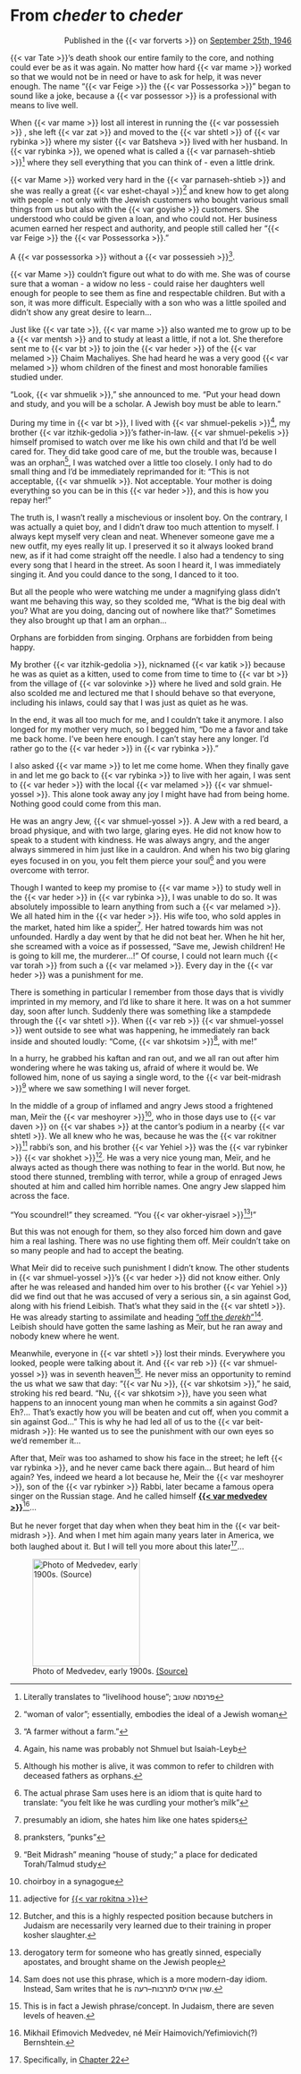 # From _cheder_ to _cheder_

::: {style="text-align: right;"}
Published in the {{< var forverts >}} on [September 25th, 1946](https://www.nli.org.il/en/newspapers/frw/1946/09/25/01/)
:::


{{< var Tate >}}'s death shook our entire family to the core, and nothing could ever be as it was again. No matter how hard {{< var mame >}} worked so that we would not be in need or have to ask for help, it was never enough. The name "{{< var Feige >}} the {{< var Possessorka >}}" began to sound like a joke, because a {{< var possessor >}} is a professional with means to live well.

When {{< var mame >}} lost all interest in running the {{< var possessieh >}} , she left {{< var zat >}} and moved to the {{< var shtetl >}} of {{< var rybinka >}} where my sister {{< var Batsheva >}} lived with her husband. In {{< var rybinka >}}, we opened what is called a {{< var parnaseh-shtieb >}}^[Literally translates to "livelihood house"; פרנסה שטוב] where they sell everything that you can think of - even a little drink.

{{< var Mame >}} worked very hard in the {{< var parnaseh-shtieb >}} and she was really a great {{< var eshet-chayal >}}^["woman of valor"; essentially, embodies the ideal of a Jewish woman] and knew how to get along with people - not only with the Jewish customers who bought various small things from us but also with the {{< var goyishe >}} customers. She understood who could be given a loan, and who could not. Her business acumen earned her respect and authority, and people still called her "{{< var Feige >}} the {{< var Possessorka >}}."

A {{< var possessorka >}} without a {{< var possessieh >}}^["A farmer without a farm."]. 

{{< var Mame >}} couldn't figure out what to do with me. She was of course sure that a woman - a widow no less - could raise her daughters well enough for people to see them as fine and respectable children. But with a son, it was more difficult. Especially with a son who was a little spoiled and didn't show any great desire to learn...

Just like {{< var tate >}}, {{< var mame >}} also wanted me to grow up to be a {{< var mentsh >}} and to study at least a little, if not a lot. She therefore sent me to {{< var bt >}} to join the {{< var heder >}} of the {{< var melamed >}} Chaim Machaliyes. She had heard he was a very good {{< var melamed >}} whom children of the finest and most honorable families studied under. 

"Look, {{< var shmuelik >}}," she announced to me. "Put your head down and study, and you will be a scholar. A Jewish boy must be able to learn."

During my time in {{< var bt >}}, I lived with {{< var shmuel-pekelis >}}^[Again, his name was probably not Shmuel but Isaiah-Leyb], my brother {{< var itzhik-gedolia >}}'s father-in-law. {{< var shmuel-pekelis >}} himself promised to watch over me like his own child and that I'd be well cared for. They did take good care of me, but the trouble was, because I was an orphan^[Although his mother is alive, it was common to refer to children with deceased fathers as orphans.], I was watched over a little too closely. I only had to do small thing and I'd be immediately reprimanded for it: "This is not acceptable, {{< var shmuelik >}}. Not acceptable. Your mother is doing everything so you can be in this {{< var heder >}}, and this is how you repay her!"

The truth is, I wasn't really a mischevious or insolent boy. On the contrary, I was actually a quiet boy, and I didn't draw too much attention to myself. I always kept myself very clean and neat. Whenever someone gave me a new outfit, my eyes really lit up. I preserved it so it always looked brand new, as if it had come straight off the needle. I also had a tendency to sing every song that I heard in the street. As soon I heard it, I was immediately singing it. And you could dance to the song, I danced to it too.

But all the people who were watching me under a magnifying glass didn't want me behaving this way, so they scolded me, "What is the big deal with you? What are you doing, dancing out of nowhere like that?" Sometimes they also brought up that I am an orphan... 

Orphans are forbidden from singing. Orphans are forbidden from being happy.

My brother {{< var itzhik-gedolia >}}, nicknamed {{< var katik >}} because he was as quiet as a kitten, used to come from time to time to {{< var bt >}} from the village of {{< var solovinke >}} where he lived and sold grain. He also scolded me and lectured me that I should behave so that everyone, including his inlaws, could say that I was just as quiet as he was. 

In the end, it was all too much for me, and I couldn't take it anymore. I also longed for my mother very much, so I begged him, "Do me a favor and take me back home. I've been here enough. I can't stay here any longer. I'd rather go to the {{< var heder >}} in {{< var rybinka >}}."

I also asked {{< var mame >}} to let me come home. When they finally gave in and let me go back to {{< var rybinka >}} to live with her again, I was sent to {{< var heder >}} with the local {{< var melamed >}} {{< var shmuel-yossel >}}. This alone took away any joy I might have had from being home. Nothing good could come from this man.

He was an angry Jew, {{< var shmuel-yossel >}}. A Jew with a red beard, a broad physique, and with two large, glaring eyes. He did not know how to speak to a student with kindness. He was always angry, and the anger always simmered in him just like in a cauldron. And when his two big glaring eyes focused in on you, you felt them pierce your soul^[The actual phrase Sam uses here is an idiom that is quite hard to translate: "you felt like he was curdling your mother's milk"] and you were overcome with terror.

Though I wanted to keep my promise to {{< var mame >}} to study well in the {{< var heder >}} in {{< var rybinka >}}, I was unable to do so. It was absolutely impossible to learn anything from such a {{< var melamed >}}. We all hated him in the {{< var heder >}}. His wife too, who sold apples in the market, hated him like a spider^[presumably an idiom, she hates him like one hates spiders]. Her hatred towards him was not unfounded. Hardly a day went by that he did not beat her. When he hit her, she screamed with a voice as if possessed, "Save me, Jewish children! He is going to kill me, the murderer...!" Of course, I could not learn much {{< var torah >}} from such a {{< var melamed >}}. Every day in the {{< var heder >}} was a punishment for me.

There is something in particular I remember from those days that is vividly imprinted in my memory, and I'd like to share it here. It was on a hot summer day, soon after lunch. Suddenly there was something like a stampdede through the {{< var shtetl >}}. When {{< var reb >}} {{< var shmuel-yossel >}} went outside to see what was happening, he immediately ran back inside and shouted loudly: "Come, {{< var shkotsim >}}^[pranksters, "punks"], with me!"

In a hurry, he grabbed his kaftan and ran out, and we all ran out after him wondering where he was taking us, afraid of where it would be. We followed him, none of us saying a single word, to the {{< var beit-midrash >}}^["Beit Midrash" meaning "house of study;" a place for dedicated Torah/Talmud study] where we saw something I will never forget.

In the middle of a group of inflamed and angry Jews stood a frightened man, Meïr the {{< var meshoyrer >}}^[choirboy in a synagogue], who in those days use to {{< var daven >}} on {{< var shabes >}} at the cantor's podium in a nearby {{< var shtetl >}}. We all knew who he was, because he was the {{< var rokitner >}}^[adjective for [{{< var rokitna >}}](https://en.wikipedia.org/wiki/Rokytne,_Rivne_Oblast)] rabbi's son, and his brother {{< var Yehiel >}} was the {{< var rybinker >}} {{< var shokhet >}}^[Butcher, and this is a highly respected position because butchers in Judaism are necessarily very learned due to their training in proper kosher slaughter.]. He was a very nice young man, Meïr, and he always acted as though there was nothing to fear in the world. But now, he stood there stunned, trembling with terror, while a group of enraged Jews shouted at him and called him horrible names. One angry Jew slapped him across the face.

"You scoundrel!" they screamed. "You {{< var okher-yisrael >}}^[derogatory term for someone who has greatly sinned, especially apostates, and brought shame on the Jewish people]!"

But this was not enough for them, so they also forced him down and gave him a real lashing. There was no use fighting them off. Meïr couldn't take on so many people and had to accept the beating.

What Meïr did to receive such punishment I didn't know. The other students in {{< var shmuel-yossel >}}'s {{< var heder >}} did not know either. Only after he was released and handed him over to his brother {{< var Yehiel >}} did we find out that he was accused of very a serious sin, a sin against God, along with his friend Leibish. That's what they said in the {{< var shtetl >}}. He was already starting to assimilate and heading ["off the _derekh_"](https://en.wikipedia.org/wiki/Off_the_derech)^[Sam does not use this phrase, which is a more modern-day idiom. Instead, Sam writes that he is שוין ארויס לתרבות–רעה.]. Leibish should have gotten the same lashing as Meïr, but he ran away and nobody knew where he went.

Meanwhile, everyone in {{< var shtetl >}} lost their minds. Everywhere you looked, people were talking about it. And {{< var reb >}} {{< var shmuel-yossel >}} was in seventh heaven^[This is in fact a Jewish phrase/concept. In Judaism, there are seven levels of heaven.]. He never miss an opportunity to remind the us what we saw that day: "{{< var Nu >}}, {{< var shkotsim >}}," he said, stroking his red beard. "Nu, {{< var shkotsim >}}, have you seen what happens to an innocent young man when he commits a sin against God? Eh?... That's exactly how you will be beaten and cut off, when you commit a sin against God..." This is why he had led all of us to the {{< var beit-midrash >}}: He wanted us to see the punishment with our own eyes so we'd remember it...

::: {layout-ncol="2"}

After that, Meïr was too ashamed to show his face in the street; he left {{< var rybinka >}}, and he never came back there again...
But heard of him again? Yes, indeed we heard a lot because he, Meïr the {{< var meshoyrer >}}, son of the {{< var rybinker >}} Rabbi, later became a famous opera singer on the Russian stage. And he called himself [**{{< var medvedev >}}**](https://www.centropa.org/en/photo/mikhail-efimovich-medvedev-meer-haimovich-bernshtein-stage)^[Mikhail Efimovich Medvedev, né Meïr Haimovich/Yefimiovich(?) Bernshtein.]...<br><br>
But he never forget that day when when they beat him in the {{< var beit-midrash >}}. And when I met him again many years later in America, we both laughed about it. But I will tell you more about this later^[Specifically, in [Chapter 22](./22_1946-11-30.qmd)]...

![Photo of Medvedev, early 1900s. [(Source)](https://www.centropa.org/en/photo/portrait-mikhail-efimovich-medvedev-meer-haimovich-bernshtein)](../img/medvedev.jpg){#fig-medvedev width=2in}

:::





